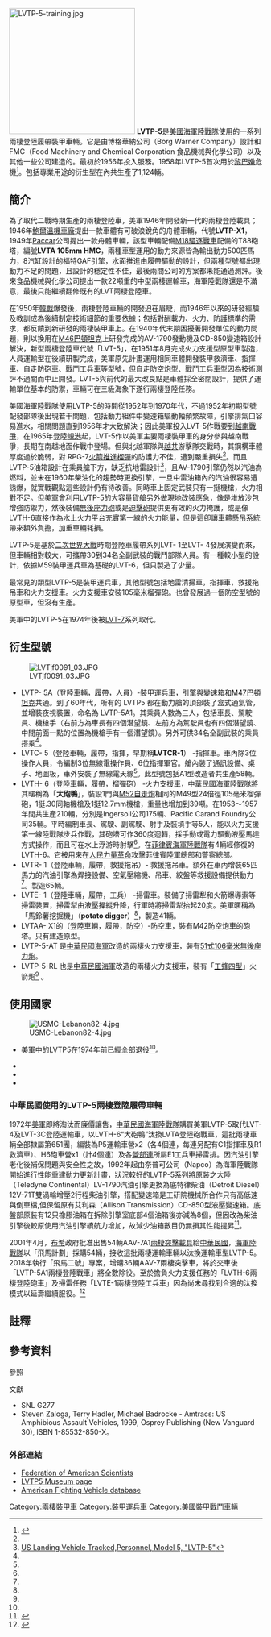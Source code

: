 {{Infobox Weapon
|name=LVTP-5
|image=File:16 18 006 veterans.jpg
|image_size=300px
|caption=LVTP-5
|origin={{USA}}
|type=兩棲裝甲運兵車
<!-- 種類選擇 -->
|is_vehicle=yes
<!-- 服役記錄 -->
|service=1952- 
|used_by=
|wars=[[越戰|越戰]]
<!-- 生產歷史 -->
|designer= 
|design_date=1950-1951
|manufacturer=
|unit_cost=
|production_date=
|number=1124 
|variants= 
<!-- 基本規格 -->
|spec_label=
|weight=37.4公噸 
|length=9.04公尺 
|part_length= 
|width=3.57公尺
|height=2.92公尺
|diameter=
|wingspan=
|crew= 3+34 乘員
<!-- 車輛/飛彈 規格 -->
|armour=6-16公厘的鋼質裝甲
|primary_armament=[[白朗寧M1919中型機槍|M1919A4機槍]](A、A1)、[[M2白朗寧重機槍|M2白朗寧重機槍]](A1與其他款式)、[[M240通用機槍|M240通用機槍]](LVTH-6)、M49 24倍徑105mm榴彈炮(LVTH-6)、[[工蜂四型|工蜂四型]](LVTP-5-RL)與2×[[波佛斯40公釐高射砲|波佛斯40公釐高射砲]](LVTAA-X1)
|secondary_armament=
|engine=大陸（Continental） LV-1790-1V型12汽缸[[汽油引擎|汽油引擎]]
|engine_power=704匹馬力
|transmission=艾利森(Allison) CD-850-4-2
|payload_capacity=5.44噸
|fuel_capacity=456美制[[加侖|加侖]]（1723.68[[公升|公升]]）
|pw_ratio=19 馬力/噸
|suspension=Torsilastic
|clearance=
|vehicle_range=306 公里 (公路), 92 公里 (水中)
|altitude=
|ceiling=
|speed=時速48.28公里, 水中時速10.62公里
|guidance=
}}

[[File:LVTP-5-training.jpg|250px]]
'''LVTP-5'''是[[美國海軍陸戰隊|美國海軍陸戰隊]]使用的一系列兩棲登陸履帶裝甲車輛{{NoteTag|LVTP是Landing Vehicle Track Personnel的縮寫，其意義為登陸車輛，履帶，人員。}}。它是由博格華納公司（Borg Warner Company）設計和FMC（Food Machinery and Chemical Corporation 食品機械與化學公司）以及其他一些公司建造的。最初於1956年投入服務。1958年LVTP-5首次用於[[黎巴嫩|黎巴嫩]]危機<ref name="水鴨子">{{Cite web |url=http://tw.myblog.yahoo.com/sunponyboy-IDF/article?mid=1579&sc=1 |title=從越戰服役至今的水鴨子--LVTP-5兩棲登陸裝甲車 |accessdate=2011-04-30 |archive-date=2013-01-05 |archive-url=https://archive.today/20130105170842/http://tw.myblog.yahoo.com/sunponyboy-IDF/article?mid=1579&sc=1 |dead-url=no }}</ref>。包括專業用途的衍生型在內共生產了1,124輛。

==簡介==
為了取代二戰時期生產的兩棲登陸車，美軍1946年開發新一代的兩棲登陸載具；1946年[[鮑爾溫機車廠|鮑爾溫機車廠]]提出一款車體有可破浪銳角的舟體車輛，代號'''LVTP-X1'''，1949年[[Paccar|Paccar]]公司提出一款舟體車輛，該型車輛配備[[M18驅逐戰車|M18驅逐戰車]]配備的T88砲塔，編號'''LVTA 105mm HMC'''，兩種車型運用的動力來源皆為輸出動力500匹馬力，8汽缸設計的福特GAF引擎，水面推進由履帶驅動的設計，但兩種型號都出現動力不足的問題，且設計的穩定性不佳，最後兩間公司的方案都未能通過測評。後來食品機械與化學公司提出一款22噸重的中型兩棲運輸車，海軍陸戰隊還是不滿意，最後只能繼續翻修既有的LVT兩棲登陸車。

在1950年[[韓戰|韓戰]]爆發後，兩棲登陸車輛的開發迫在眉睫，而1946年以來的研發經驗及教訓成為後續制定技術細節的重要依據；包括對酬載力、火力、防護標準的需求，都反饋到新研發的兩棲裝甲車上。在1940年代末期困擾著開發單位的動力問題，則以換用在[[M46巴頓坦克|M46巴頓坦克]]上研發完成的AV-1790發動機及CD-850變速箱設計解決，新型兩棲登陸車代號「LVT-5」，在1951年8月完成火力支援型原型車製造，人員運輸型在後續研製完成，美軍原先計畫運用相同車體開發裝甲救濟車、指揮車、自走防砲車、戰鬥工兵車等型號，但自走防空炮型、戰鬥工兵車型因為技術測評不過關而中止開發。LVT-5與前代的最大改良點是車體採全密閉設計，提供了運輸單位基本的防禦，車輛可在三級海象下遂行兩棲登陸任務。

美國海軍陸戰隊使用LVTP-5的時間從1952年到1970年代，不過1952年初期型號配發部隊後出現若干問題，包括動力組件中變速箱驅動軸頻繁故障，引擎排氣口容易進水，相關問題直到1956年才大致解決；因此美軍投入LVT-5作戰要到[[越南戰爭|越南戰爭]]，在1965年登陸[[峴港市|峴港]]起，LVT-5作以美軍主要兩棲裝甲車的身分參與越南戰爭，長期在南越地面作戰中登場。但與北越軍隊與[[越共|越共]]游擊隊交戰時，其鋼構車體厚度過於脆弱，對
RPG-7[[火箭推進榴彈|火箭推進榴彈]]的防護力不佳，遭到嚴重損失<ref name="水鴨子"/>。而且LVTP-5油箱設計在乘員艙下方，缺乏抗地雷設計<ref>[http://www12.reocities.com/Pentagon/5791/lvtp5b.html US Landing Vehicle Tracked,Personnel, Model 5, "LVTP-5"]{{Dead link|date=2018年6月 |bot=InternetArchiveBot |fix-attempted=no }}</ref>，且AV-1790引擎仍然以汽油為燃料，並未在1960年柴油化的趨勢時更換引擎，一旦中雷油箱內的汽油很容易遭誘爆，就實戰觀點這些設計仍有待改善。同時車上固定武裝只有一挺機槍，火力相對不足。但美軍會利用LVTP-5的大容量貨艙另外做現地改裝應急，像是堆放沙包增強防禦力，然後裝備[[無後座力砲|無後座力砲]]或是[[迫擊砲|迫擊砲]]提供更有效的火力掩護，或是像LVTH-6直接作為水上火力平台充實第一線的火力能量，但是這卻讓車體[[懸吊系統|懸吊系統]]帶來額外負擔，加重車輛耗損。

LVTP-5是基於[[二次世界大戰|二次世界大戰]]時期登陸車履帶系列LVT- 1至LVT- 4發展演變而來，但車輛相對較大，可攜帶30到34名全副武裝的戰鬥部隊人員。有一種較小型的設計，依據M59裝甲運兵車為基礎的LVT-6，但只製造了少量。

最常見的類型LVTP-5是裝甲運兵車，其他型號包括地雷清掃車，指揮車，救援拖吊車和火力支援車。火力支援車安裝105毫米榴彈砲。也曾發展過一個防空型號的原型車，但沒有生產。

美軍中的LVTP-5在1974年後被[[兩棲突擊載具|LVT-7]]系列取代。

==衍生型號==
[[File:LVTjf0091_03.JPG|thumb]]
* LVTP- 5A（登陸車輛，履帶，人員）-裝甲運兵車，引擎與變速箱和[[M47巴頓坦克|M47巴頓坦克]]共通。到了60年代，所有的 LVTP5 都在動力艙的頂部裝了盒式通氣管，並增裝夜視裝置，命名為 LVTP-5A1。其乘員人數為三人，包括車長、駕駛員、機槍手（右前方為車長有四個潛望鏡、左前方為駕駛員也有四個潛望鏡、中間前面一點的位置為機槍手有一個潛望鏡）。另外可供34名全副武裝的乘員搭乘<ref name="水鴨子"/>。 
* LVTC- 5（登陸車輛，履帶，指揮，早期稱'''LVTCR-1'''） -指揮車。車內除3位操作人員，令編制3位無線電操作員、6位指揮軍官。艙內裝了通訊設備、桌子、地圖板，車外安裝了無線電天線<ref name="水鴨子"/>。此型號包括A1型改造者共生產58輛。 
* LVTH- 6（登陸車輛，履帶，榴彈砲） -火力支援車，中華民國海軍陸戰隊將其暱稱為「'''大砲鴨'''」，裝設1門與[[M52自走炮|M52自走炮]]相同的M49型24倍徑105毫米榴彈砲，1挺.30同軸機槍及1挺12.7mm機槍，重量也增加到39噸。在1953～1957年間共生產210輛，分別是Ingersoll公司175輛、Pacific Carand Foundry公司35輛。平時編制車長、駕駛、副駕駛、射手及裝填手等5人，能以火力支援第一線陸戰隊步兵作戰，其砲塔可作360度迴轉，採手動或電力驅動液壓馬達方式操作，而且可在水上浮游時射擊<ref name="水鴨子"/>。在[[菲律賓海軍陸戰隊|菲律賓海軍陸戰隊]]有4輛經修復的LVTH-6。它被用來在[[人民力量革命|人民力量革命]]攻擊菲律賓陸軍總部和警察總部。
* LVTR- 1（登陸車輛，履帶，救援拖吊）- 救援拖吊車。額外在車內增裝65匹馬力的汽油引擎為焊接設備、空氣壓縮機、吊車、絞盤等救援設備提供動力<ref name="水鴨子"/>。製造65輛。
* LVTE- 1（登陸車輛，履帶，工兵） -掃雷車。裝備了掃雷犁和火箭爆導索等掃雷裝置，掃雷犁由液壓操縱升降，行軍時將掃雷犁抬起20度。美軍暱稱為「馬鈴薯挖掘機」（'''potato digger'''）<ref name="水鴨子"/>，製造41輛。
* LVTAA- X1的（登陸車輛，履帶，防空）-防空車，裝有M42防空炮車的砲塔。只有建造原型。
* LVTP-5-AT 是[[中華民國海軍|中華民國海軍]]改造的兩棲火力支援車，裝有[[51式106毫米無後座力炮|51式106毫米無後座力炮]]。
* LVTP-5-RL 也是[[中華民國海軍|中華民國海軍]]改造的兩棲火力支援車，裝有「[[工蜂四型|工蜂四型]]」火箭炮<ref name="水鴨子"/> 。

== 使用國家 ==
[[Image:USMC-Lebanon82-4.jpg|thumb]]
* {{USA}} 美軍中的LVTP5在1974年前已經全部退役<ref name="水鴨子"/>。 
* {{ROC}} 
* {{PHI}}
* {{CHI}}

=== 中華民國使用的LVTP-5兩棲登陸履帶車輛 ===
1972年[[美軍|美軍]]即將淘汰而廉價讓售，[[中華民國海軍陸戰隊|中華民國海軍陸戰隊]]購買美軍LVTP-5取代LVT-4及LVT-3C登陸運輸車，以LVTH-6“大砲鴨”汰換LVTA登陸砲戰車，這批兩棲車輛全部隸屬第651團，編裝為P5運輸車營x2（各4個連，每連另配有C1指揮車及R1救濟車）、H6砲車營x1（計4個連）及各[[本部連|營部連]]所屬E1工兵車掃雷排。因汽油引擎老化後補保問題與安全性之故，1992年起由奈普可公司（Napco）為海軍陸戰隊開始進行性能重建動力更新計畫，狀況較好的LVTP-5系列將原裝之大陸（Teledyne Continental）LV-1790汽油引擎更換為底特律柴油（Detroit Diesel）12V-71T雙渦輪增壓2行程柴油引擎，搭配變速箱是工研院機械所合作只有高低速與倒車檔,但保留原有艾利森（Allison Transmission）CD-850型液壓變速箱。底盤部原裝有12只橡膠油箱在拆除引擎室底部4個油箱後亦減為8個，但因改為柴油引擎後較原使用汽油引擎續航力增加，故減少油箱數目仍無損其性能提昇<ref>{{cite web
|url=http://www.lee-mil.site90.com/search/weapon/navy/LVT.htm
|title=中華民國海軍陸戰隊兩棲登陸載具
|accessdate=2011-04-29
|deadurl=yes
|archiveurl=https://web.archive.org/web/20160305033201/http://www.lee-mil.site90.com/search/weapon/navy/LVT.htm
|archivedate=2016-03-05
}}</ref>。

2001年4月，[[布希|布希]]政府批准出售54輛AAV-7A1[[兩棲突擊載具|兩棲突擊載具]]給[[中華民國|中華民國]]，[[中華民國海軍陸戰隊|海軍陸戰隊]]以「飛馬計劃」採購54輛，接收這批兩棲運輸車輛以汰換運輸車型LVTP-5。2018年執行「飛馬二號」專案，增購36輛AAV-7兩棲突擊車，將於交車後「LVTP-5A1兩棲登陸戰車」將全數除役。至於擔負火力支援任務的「LVTH-6兩棲登陸砲車」及掃雷任務「LVTE-1兩棲登陸工兵車」因為尚未尋找到合適的汰換模式以延壽繼續服役。<ref>{{Cite web |url=https://www.chinatimes.com/realtimenews/20180327001929-260417 |title=LVT-5「水鴨子」兩棲登戰車 老而彌堅仍為現役裝備 |accessdate=2019-02-28 |archive-date=2019-03-01 |archive-url=https://web.archive.org/web/20190301074623/https://www.chinatimes.com/realtimenews/20180327001929-260417 |dead-url=no }}</ref>

==註釋==
{{NoteFoot}}

==參考資料==
;參照
{{reflist}}

;文獻
* SNL G277
* Steven Zaloga, Terry Hadler, Michael Badrocke - Amtracs: US Amphibious Assault Vehicles, 1999, Osprey Publishing (New Vanguard 30), ISBN 1-85532-850-X。

===外部連結===
{{Commons|LVT-5}}
*[http://fas.org/man/dod-101/sys/land/lvtp5.htm Federation of American Scientists] {{Wayback|url=http://fas.org/man/dod-101/sys/land/lvtp5.htm |date=20170305013246 }}
*[http://www.guntruck.com/LVTP5A1Museum.html LVTP5 Museum page] {{Wayback|url=http://www.guntruck.com/LVTP5A1Museum.html |date=20190906191402 }}
*[http://afvdb.50megs.com/usa/lvtp5.html American Fighting Vehicle database] {{Wayback|url=http://afvdb.50megs.com/usa/lvtp5.html |date=20060525174915 }}

{{美國二戰後裝甲戰鬥車輛}}
{{中華民國海軍陸戰隊軍備}}

[[Category:兩棲裝甲車|Category:兩棲裝甲車]]
[[Category:裝甲運兵車|Category:裝甲運兵車]]
[[Category:美國裝甲戰鬥車輛|Category:美國裝甲戰鬥車輛]]